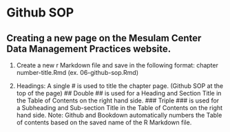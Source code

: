 # Github SOP 

## Creating a new page on the Mesulam Center Data Management Practices website. 
1. Create a new r Markdown file and save in the following format: 
    chapter number-title.Rmd (ex. 06-github-sop.Rmd)

2. Headings:
A single # is used to title the chapter page. (Github SOP at the top of the page)
## Double ## is used for a Heading and Section Title in the Table of Contents on 
the right hand side. 
### Triple ### is used for a Subheading and Sub-section Title in the Table of Contents 
on the right hand side. 
Note: Github and Bookdown automatically numbers the Table of contents based on the 
saved name of the R Markdown file. 
